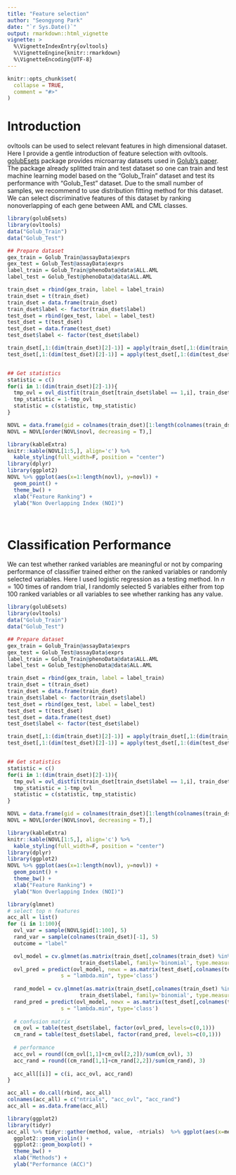 ```yaml
---
title: "Feature selection"
author: "Seongyong Park"
date: "`r Sys.Date()`"
output: rmarkdown::html_vignette
vignette: >
  %\VignetteIndexEntry{ovltools}
  %\VignetteEngine{knitr::rmarkdown}
  %\VignetteEncoding{UTF-8}
---
```


```r
knitr::opts_chunk$set(
  collapse = TRUE,
  comment = "#>"
)
```

# Introduction
ovltools can be used to select relevant features in high dimensional dataset. Here I provide a gentle introduction of feature selection with ovltools. [golubEsets](https://bioconductor.org/packages/release/data/experiment/html/golubEsets.html) package provides microarray datasets used in [Golub's paper](https://science.sciencemag.org/content/286/5439/531). The package already splitted train and test dataset so one can train and test machine learning model based on the "Golub_Train" dataset and test its performance with "Golub_Test" dataset. Due to the small number of samples, we recommend to use distribution fitting method for this dataset. We can select discriminative features of this dataset by ranking nonoverlapping of each gene between AML and CML classes. 

```r
library(golubEsets)
library(ovltools)
data("Golub_Train")
data("Golub_Test")

## Prepare dataset
gex_train = Golub_Train@assayData$exprs
gex_test = Golub_Test@assayData$exprs
label_train = Golub_Train@phenoData@data$ALL.AML
label_test = Golub_Test@phenoData@data$ALL.AML

train_dset = rbind(gex_train, label = label_train)
train_dset = t(train_dset)
train_dset = data.frame(train_dset)
train_dset$label <- factor(train_dset$label)
test_dset = rbind(gex_test, label = label_test)
test_dset = t(test_dset)
test_dset = data.frame(test_dset)
test_dset$label <- factor(test_dset$label)

train_dset[,1:(dim(train_dset)[2]-1)] = apply(train_dset[,1:(dim(train_dset)[2]-1)], 2, as.numeric)
test_dset[,1:(dim(test_dset)[2]-1)] = apply(test_dset[,1:(dim(test_dset)[2]-1)], 2, as.numeric)


## Get statistics
statistic = c()
for(i in 1:(dim(train_dset)[2]-1)){
  tmp_ovl = ovl_distfit(train_dset[train_dset$label == 1,i], train_dset[train_dset$label == 2,i], "norm")
  tmp_statistic = 1-tmp_ovl
  statistic = c(statistic, tmp_statistic)
}

NOVL = data.frame(gid = colnames(train_dset)[1:length(colnames(train_dset))-1], novl = statistic)
NOVL = NOVL[order(NOVL$novl, decreasing = T),]

library(kableExtra)
knitr::kable(NOVL[1:5,], align='c') %>%
  kable_styling(full_width=F, position = "center")
library(dplyr)
library(ggplot2)
NOVL %>% ggplot(aes(x=1:length(novl), y=novl)) + 
  geom_point() + 
  theme_bw() + 
  xlab("Feature Ranking") + 
  ylab("Non Overlapping Index (NOI)")

```


&nbsp;

# Classification Performance
We can test whether ranked variables are meaningful or not by comparing performance of classifier trained either on the ranked variables or randomly selected variables. Here I used logistic regression as a testing method. In $n=100$ times of random trial, I randomly selected 5 variables either from top $100$ ranked variables or all variables to see whether ranking has any value. 
```r
library(golubEsets)
library(ovltools)
data("Golub_Train")
data("Golub_Test")

## Prepare dataset
gex_train = Golub_Train@assayData$exprs
gex_test = Golub_Test@assayData$exprs
label_train = Golub_Train@phenoData@data$ALL.AML
label_test = Golub_Test@phenoData@data$ALL.AML

train_dset = rbind(gex_train, label = label_train)
train_dset = t(train_dset)
train_dset = data.frame(train_dset)
train_dset$label <- factor(train_dset$label)
test_dset = rbind(gex_test, label = label_test)
test_dset = t(test_dset)
test_dset = data.frame(test_dset)
test_dset$label <- factor(test_dset$label)

train_dset[,1:(dim(train_dset)[2]-1)] = apply(train_dset[,1:(dim(train_dset)[2]-1)], 2, as.numeric)
test_dset[,1:(dim(test_dset)[2]-1)] = apply(test_dset[,1:(dim(test_dset)[2]-1)], 2, as.numeric)


## Get statistics
statistic = c()
for(i in 1:(dim(train_dset)[2]-1)){
  tmp_ovl = ovl_distfit(train_dset[train_dset$label == 1,i], train_dset[train_dset$label == 2,i], "norm")
  tmp_statistic = 1-tmp_ovl
  statistic = c(statistic, tmp_statistic)
}

NOVL = data.frame(gid = colnames(train_dset)[1:length(colnames(train_dset))-1], novl = statistic)
NOVL = NOVL[order(NOVL$novl, decreasing = T),]

library(kableExtra)
knitr::kable(NOVL[1:5,], align='c') %>%
  kable_styling(full_width=F, position = "center")
library(dplyr)
library(ggplot2)
NOVL %>% ggplot(aes(x=1:length(novl), y=novl)) + 
  geom_point() + 
  theme_bw() + 
  xlab("Feature Ranking") + 
  ylab("Non Overlapping Index (NOI)")

library(glmnet)
# select top n features
acc_all = list()
for (i in 1:100){
  ovl_var = sample(NOVL$gid[1:100], 5)
  rand_var = sample(colnames(train_dset)[-1], 5)
  outcome = "label"

  ovl_model = cv.glmnet(as.matrix(train_dset[,colnames(train_dset) %in% ovl_var]), alpha=0, 
                       train_dset$label, family='binomial', type.measure="class")
  ovl_pred = predict(ovl_model, newx = as.matrix(test_dset[,colnames(test_dset) %in% ovl_var]),
                 s = "lambda.min", type='class')
  
  rand_model = cv.glmnet(as.matrix(train_dset[,colnames(train_dset) %in% rand_var]), alpha=0, 
                       train_dset$label, family='binomial', type.measure="class")
  rand_pred = predict(ovl_model, newx = as.matrix(test_dset[,colnames(test_dset) %in% rand_var]),
                 s = "lambda.min", type='class')
  
  # confusion matrix
  cm_ovl = table(test_dset$label, factor(ovl_pred, levels=c(0,1)))
  cm_rand = table(test_dset$label, factor(rand_pred, levels=c(0,1)))
  
  # performance
  acc_ovl = round((cm_ovl[1,1]+cm_ovl[2,2])/sum(cm_ovl), 3)
  acc_rand = round((cm_rand[1,1]+cm_rand[2,2])/sum(cm_rand), 3)
  
  acc_all[[i]] = c(i, acc_ovl, acc_rand)
}

acc_all = do.call(rbind, acc_all)
colnames(acc_all) = c("ntrials", "acc_ovl", "acc_rand")
acc_all = as.data.frame(acc_all)

library(ggplot2)
library(tidyr)
acc_all %>% tidyr::gather(method, value, -ntrials)  %>% ggplot(aes(x=method, y=value)) + 
  ggplot2::geom_violin() + 
  ggplot2::geom_boxplot() + 
  theme_bw() + 
  xlab("Methods") + 
  ylab("Performance (ACC)")

```

